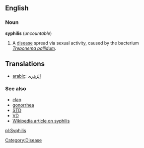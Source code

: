 ==English==
===Noun===
'''syphilis''' (''uncountable'')

# A [[disease]] spread via sexual activity, caused by the bacterium ''[[Treponema pallidum]]''.



== Translations ==

*[[arabic]]: [[الزهرى]]

===See also===
*[[clap]]
*[[gonorrhea]]
*[[STD]]
*[[VD]]
*[[w:Syphilis|Wikipedia article on syphilis]]

[[pl:Syphilis]]
[[Category:Disease]]